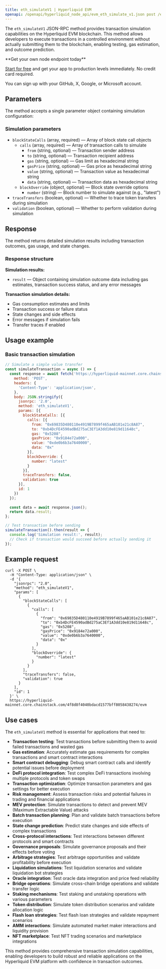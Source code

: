```yaml
---
title: eth_simulateV1 | Hyperliquid EVM
openapi: /openapi/hyperliquid_node_api/evm_eth_simulate_v1.json post /evm
---
```


The `eth_simulateV1` JSON-RPC method provides transaction simulation capabilities on the Hyperliquid EVM blockchain. This method allows developers to execute transactions in a controlled environment without actually submitting them to the blockchain, enabling testing, gas estimation, and outcome prediction.

<Check>
**Get your own node endpoint today**

[Start for free](https://console.chainstack.com/) and get your app to production levels immediately. No credit card required.

You can sign up with your GitHub, X, Google, or Microsoft account.
</Check>

## Parameters

The method accepts a single parameter object containing simulation configuration:

### Simulation parameters

- `blockStateCalls` (array, required) — Array of block state call objects
  - `calls` (array, required) — Array of transaction calls to simulate
    - `from` (string, optional) — Transaction sender address
    - `to` (string, optional) — Transaction recipient address  
    - `gas` (string, optional) — Gas limit as hexadecimal string
    - `gasPrice` (string, optional) — Gas price as hexadecimal string
    - `value` (string, optional) — Transaction value as hexadecimal string
    - `data` (string, optional) — Transaction data as hexadecimal string
  - `blockOverride` (object, optional) — Block state override options
    - `number` (string) — Block number to simulate against (e.g., "latest")
- `traceTransfers` (boolean, optional) — Whether to trace token transfers during simulation
- `validation` (boolean, optional) — Whether to perform validation during simulation

## Response

The method returns detailed simulation results including transaction outcomes, gas usage, and state changes.

### Response structure

**Simulation results:**
- `result` — Object containing simulation outcome data including gas estimates, transaction success status, and any error messages

**Transaction simulation details:**
- Gas consumption estimates and limits
- Transaction success or failure status  
- State changes and side effects
- Error messages if simulation fails
- Transfer traces if enabled

## Usage example

### Basic transaction simulation

```javascript
// Simulate a simple value transfer
const simulateTransaction = async () => {
  const response = await fetch('https://hyperliquid-mainnet.core.chainstack.com/YOUR_ENDPOINT/evm', {
    method: 'POST',
    headers: {
      'Content-Type': 'application/json',
    },
    body: JSON.stringify({
      jsonrpc: '2.0',
      method: 'eth_simulateV1',
      params: [{
        blockStateCalls: [{
          calls: [{
            from: "0x69835D480110e4919B7899f465aAB101e21c8A87",
            to: "0xb4DcFE4590adBd275aC3Ef1A3dd10e819d11648c",
            gas: "0x5208",
            gasPrice: "0x9184e72a000",
            value: "0xde0b6b3a7640000",
            data: "0x"
          }],
          blockOverride: {
            number: "latest"
          }
        }],
        traceTransfers: false,
        validation: true
      }],
      id: 1
    })
  });
  
  const data = await response.json();
  return data.result;
};

// Test transaction before sending
simulateTransaction().then(result => {
  console.log('Simulation result:', result);
  // Check if transaction would succeed before actually sending it
});
```

## Example request

```shell Shell
curl -X POST \
  -H "Content-Type: application/json" \
  -d '{
    "jsonrpc": "2.0",
    "method": "eth_simulateV1",
    "params": [
      {
        "blockStateCalls": [
          {
            "calls": [
              {
                "from": "0x69835D480110e4919B7899f465aAB101e21c8A87",
                "to": "0xb4DcFE4590adBd275aC3Ef1A3dd10e819d11648c",
                "gas": "0x5208",
                "gasPrice": "0x9184e72a000",
                "value": "0xde0b6b3a7640000",
                "data": "0x"
              }
            ],
            "blockOverride": {
              "number": "latest"
            }
          }
        ],
        "traceTransfers": false,
        "validation": true
      }
    ],
    "id": 1
  }' \
  https://hyperliquid-mainnet.core.chainstack.com/4f8d8f4040bdacd1577bff8058438274/evm
```

## Use cases

The `eth_simulateV1` method is essential for applications that need to:

* **Transaction testing**: Test transactions before submitting them to avoid failed transactions and wasted gas
* **Gas estimation**: Accurately estimate gas requirements for complex transactions and smart contract interactions
* **Smart contract debugging**: Debug smart contract calls and identify potential issues before deployment
* **DeFi protocol integration**: Test complex DeFi transactions involving multiple protocols and token swaps
* **Transaction optimization**: Optimize transaction parameters and gas settings for better execution
* **Risk management**: Assess transaction risks and potential failures in trading and financial applications
* **MEV protection**: Simulate transactions to detect and prevent MEV (Maximum Extractable Value) attacks
* **Batch transaction planning**: Plan and validate batch transactions before execution
* **State change prediction**: Predict state changes and side effects of complex transactions
* **Cross-protocol interactions**: Test interactions between different protocols and smart contracts
* **Governance proposals**: Simulate governance proposals and their effects before voting
* **Arbitrage strategies**: Test arbitrage opportunities and validate profitability before execution
* **Liquidation simulations**: Test liquidation scenarios and validate liquidation bot strategies
* **Oracle integration**: Test oracle data integration and price feed reliability
* **Bridge operations**: Simulate cross-chain bridge operations and validate transfer logic
* **Staking mechanisms**: Test staking and unstaking operations with various parameters
* **Token distribution**: Simulate token distribution scenarios and validate allocation logic
* **Flash loan strategies**: Test flash loan strategies and validate repayment scenarios
* **AMM interactions**: Simulate automated market maker interactions and liquidity provision
* **NFT marketplace**: Test NFT trading scenarios and marketplace integrations

This method provides comprehensive transaction simulation capabilities, enabling developers to build robust and reliable applications on the Hyperliquid EVM platform with confidence in transaction outcomes.